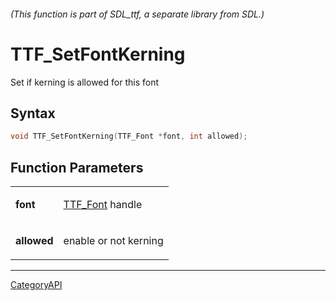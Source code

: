 ====== (This function is part of SDL_ttf, a separate library from SDL.) ======
= TTF_SetFontKerning =

Set if kerning is allowed for this font 

== Syntax ==

<syntaxhighlight lang='c'>
void TTF_SetFontKerning(TTF_Font *font, int allowed);
</syntaxhighlight>

== Function Parameters ==

{|
|'''font'''
|[[TTF_Font]] handle
|-
|'''allowed'''
|enable or not kerning
|}

----
[[CategoryAPI]]



